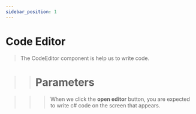 ```yaml
---
sidebar_position: 1
---
```


# Code Editor

> The CodeEditor component is help us to write code.

>> # Parameters

>>> When we click the **open editor** button, you are expected to write c# code on the screen that appears.